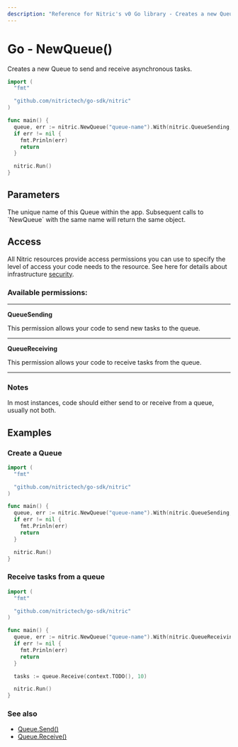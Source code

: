```yaml
---
description: "Reference for Nitric's v0 Go library - Creates a new Queue to send and receive asynchronous tasks."
---
```


# Go - NewQueue()

Creates a new Queue to send and receive asynchronous tasks.

```go
import (
  "fmt"

  "github.com/nitrictech/go-sdk/nitric"
)

func main() {
  queue, err := nitric.NewQueue("queue-name").With(nitric.QueueSending, nitric.QueueReceiving)
  if err != nil {
    fmt.Prinln(err)
    return
  }

  nitric.Run()
}
```

## Parameters

<Properties>
  <Property name="name" required type="string">
    The unique name of this Queue within the app. Subsequent calls to `NewQueue`
    with the same name will return the same object.
  </Property>
</Properties>

## Access

All Nitric resources provide access permissions you can use to specify the level of access your code needs to the resource. See here for details about infrastructure [security](/get-started/foundations/infrastructure/security).

### Available permissions:

---

**QueueSending**

This permission allows your code to send new tasks to the queue.

---

**QueueReceiving**

This permission allows your code to receive tasks from the queue.

---

### Notes

In most instances, code should either send to or receive from a queue, usually not both.

## Examples

### Create a Queue

```go
import (
  "fmt"

  "github.com/nitrictech/go-sdk/nitric"
)

func main() {
  queue, err := nitric.NewQueue("queue-name").With(nitric.QueueSending, nitric.QueueReceiving)
  if err != nil {
    fmt.Prinln(err)
    return
  }

  nitric.Run()
}
```

### Receive tasks from a queue

```go
import (
  "fmt"

  "github.com/nitrictech/go-sdk/nitric"
)

func main() {
  queue, err := nitric.NewQueue("queue-name").With(nitric.QueueReceiving)
  if err != nil {
    fmt.Prinln(err)
    return
  }

  tasks := queue.Receive(context.TODO(), 10)

  nitric.Run()
}
```

### See also

- [Queue.Send()](./queue-send)
- [Queue.Receive()](./queue-receive)
